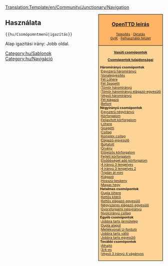 <noinclude>[[Translation:Template/en/Community/Junctionary/Navigation]]</noinclude><noinclude></noinclude><div style="float:right; padding-left:12px; background:#ffffff;">
<div style="border:1px solid #000000; background:#ffb466; padding:5px; -moz-border-radius-topleft:5px; -moz-border-radius-topright:5px; font-size: 12pt;">
<center><strong><font size="3">[[hu/Manual/Main Page|OpenTTD leírás]]</font></strong></center>
<div style="font-size: 8pt; text-align: center;">
[[hu/Manual/Telepítés|Telepítés]] &middot; 
[[hu/Manual/Tutorial/Main Page|Oktatás]]<br />
[[hu/Archive/Community/FAQ|GyIK]] &middot; 
[[hu/Manual/Felhasználói felület|Felhasználói felület]]
</div>
</div>
<div style="border:1px solid black; border-top-width: 0px; background:#ffd496; padding:5px; -moz-border-radius-bottomleft:5px; -moz-border-radius-bottomright:8px; font-size: 8pt;">

<center>'''[[hu/Community/Junctionary/Main Page|Vasúti csomópontok]]'''</center>
<center>'''[[hu/Community/Junctionary/Csomópontok tulajdonságai|Csomópontok tulajdonságai]]'''</center>

'''Háromirányú csomópontok'''<br>
:[[hu/Community/Junctionary/Csomópont/Egyszerű háromirányú|Egyszerű háromirányú]]<br>
:[[hu/Community/Junctionary/Csomópont/Vonalegyesítés|Vonalegyesítés]]<br>
:[[hu/Community/Junctionary/Csomópont/Fél lóhere|Fél Lóhere]]<br>
:[[hu/Community/Junctionary/Csomópont/Fél spagetti|Fél Spagetti]]<br>
:[[hu/Community/Junctionary/Csomópont/Tömör háromirányú|Tömör háromirányú]]<br>
:[[hu/Community/Junctionary/Csomópont/Tömör háromirányú elágazó-egyesülő|Tömör háromirányú elágazó-egyesülő]]<br>
:[[hu/Community/Junctionary/Csomópont/Végső háromirányú|Végső háromirányú]]<br>
:[[hu/Community/Junctionary/Csomópont/Fél kiágazó|Fél kiágazó]]<br>
:[[hu/Community/Junctionary/Csomópont/Befont|Befont]]<br>

'''Négyirányú csomópontok'''<br>
:[[hu/Community/Junctionary/Csomópont/Egyszerű négyirányú|Egyszerű négyirányú]]<br>
:[[hu/Community/Junctionary/Csomópont/Körforgalom|Körforgalom]]<br>
:[[hu/Community/Junctionary/Csomópont/Feljavított körforgalom|Feljavított körforgalom]]<br>
:[[hu/Community/Junctionary/Csomópont/Lóhere|Lóhere]]<br>
:[[hu/Community/Junctionary/Csomópont/Spagetti|Spagetti]]<br>
:[[hu/Community/Junctionary/Csomópont/Csillag|Csillag]]<br>
:[[hu/Community/Junctionary/Csomópont/Komplex csillag|Komplex csillag]]<br>
:[[hu/Community/Junctionary/Csomópont/Elágazó-egyesülő|Elágazó-egyesülő]]<br>
:[[hu/Community/Junctionary/Csomópont/Bújtatott|Bújtatott]]<br>
:[[hu/Csomópont/Örvény|Örvény]]<br>
:[[hu/Community/Junctionary/Csomópont/Előjelzős körforgalom|Előjelzős körforgalom]]<br>
:[[hu/Community/Junctionary/Csomópont/Fejlett körforgalom|Fejlett körforgalom]]<br>
:[[hu/Community/Junctionary/Csomópont/Elsőbbséget adó körforgalom|Elsőbbséget adó körforgalom]]<br>
:[[hu/Csomópont/Négyirányú 3 tengelyes|4 irányú 3 tengelyes]]<br>
:[[hu/Csomópont/Négyirányú 3 tengelyes 2|4 irányú 3 tengelyes 2]]<br>
:[[hu/Csomópont/Triplán át mini|Triplán át mini]]<br>
:[[hu/Community/Junctionary/Csomópont/Kiágazó|Kiágazó]]<br>
:[[hu/Community/Junctionary/Csomópont/Hosszú-keskeny|Hosszú-keskeny]]<br>
:[[hu/Csomópont/Magas hegy|Magas hegy]]<br>

'''Hatalmas csomópontok'''<br>
:[[hu/Community/Junctionary/Csomópont/Dupla lóhere|Dupla lóhere]]<br>
:[[hu/Csomópont/Kettős kitérő|Kettős kitérő]]<br>
:[[hu/Community/Junctionary/Csomópont/Kettős elágazó-egyesülő|Kettős elágazó-egyesülő]]<br>
:[[hu/Community/Junctionary/Csomópont/Négyszeres elágazó-egyesülő|Négyszeres elágazó-egyesülő]]<br>
:[[hu/Community/Junctionary/Csomópont/Gyorsforgalmi négyirányú|Gyorsforgalmi négyirányú]]<br>
:[[hu/Community/Junctionary/Csomópont/Nyolcirányú csillag|Nyolcirányú csillag]]<br>

'''Egyéb csomópontok'''<br>
:[[hu/Csomópont/Jobbra tarts járműtelep|Jobbra tarts járműtelep]]<br>
:[[hu/Community/Junctionary/Csomópont/Dupla alagút|Dupla alagút]]<br>
:[[hu/Community/Junctionary/Csomópont/Mellékvonali U-forduló|Mellékvonali U-forduló]]<br>
:[[hu/Csomópont/Jobbra tarts váltó|Jobbra tarts váltó]]<br>
:[[hu/Csomópont/Jobbra tarts egyesülő|Jobbra tarts egyesülő]]<br>

'''További csomópontok'''<br>
:[[hu/Csomópont/Áthajtó|Áthajtó]]<br>
:[[hu/Csomópont/3/4-es|3/4-es]]<br>
:[[hu/Csomópont/Végső 3 irányú 4 vágyányos|Végső 3 irányú 4 vágányos]]<br>

</div>
</div>
<noinclude>


==Használata==
<code><nowiki>{{hu/Csomópomntmenü|igazítás}}</nowiki></code>

Alap igazítási irány: Jobb oldal.
[[Category:hu/Sablonok]][[Category:hu/Navigáció]]
</noinclude>